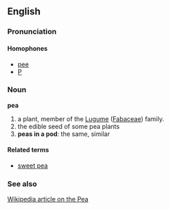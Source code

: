 ==English==
===Pronunciation===

====Homophones====
*[[pee]]
*[[P]]

===Noun===
'''pea'''
#a plant, member of the [[Lugume]] ([[Fabaceae]]) family.
#the edible seed of some pea plants
#'''peas in a pod''': the same, similar

====Related terms====
*[[sweet pea]]

===See also===
[[en:pea|Wikipedia article on the Pea]]
